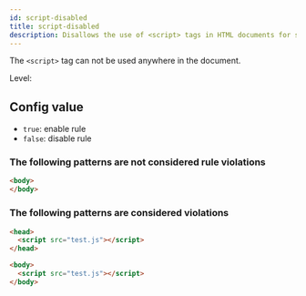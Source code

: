 ```yaml
---
id: script-disabled
title: script-disabled
description: Disallows the use of <script> tags in HTML documents for security and maintainability.
---
```



The `<script>` tag can not be used anywhere in the document.

Level: <Badge text="Warning" variant="caution" />

## Config value

- `true`: enable rule
- `false`: disable rule

### The following patterns are **not** considered rule violations

```html
<body>
</body>
```

### The following patterns are considered violations

```html
<head>
  <script src="test.js"></script>
</head>
```

```html
<body>
  <script src="test.js"></script>
</body>
```

